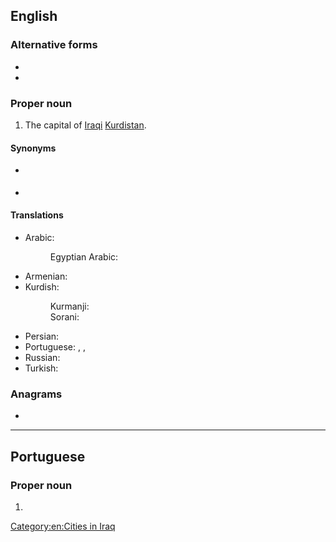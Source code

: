 ==English==
{{wikipedia}}

===Alternative forms===
* {{l|en|Erbil}}
* {{l|en|Irbil}}

===Proper noun===
{{en-proper noun}}

# The capital of [[Iraqi]] [[Kurdistan]].

====Synonyms====
* {{l|en|Arbela}} {{qualifier|historical}}
* {{l|en|Hawler}}

====Translations====
{{trans-top|city}}
* Arabic: {{t+|ar|أَرْبِيل}}
*: Egyptian Arabic: {{t|arz|اربيل|f|tr=arbīl|sc=Arab}}
* Armenian: {{t|hy|Էրբիլ|sc=Armn}}
* Kurdish:
*: Kurmanji: {{t+|ku|Hewlêr|sc=Latn|f}}
*: Sorani: {{t+|ku|ھەولێر|tr=Hewlêr|sc=ku-Arab}}
{{trans-mid}}
* Persian: {{t|fa|اربیل|tr=Arbil}}
* Portuguese: {{t|pt|Erbil|f}}, {{t|pt|Irbil|f}}, {{t|pt|Arbil|f}}
* Russian: {{t+|ru|Эрби́ль}}
* Turkish: {{t|tr|Erbil}}
{{trans-bottom}}

===Anagrams===
* {{anagrams|en|a=abilr|Baril|Blair|Bliar|Libra|Rabil|brail|libra}}

[[Category:en:Cities in Iraq]]

----

==Portuguese==

===Proper noun===
{{pt-proper noun|f}}

# {{alternative form of|pt|Erbil}}
